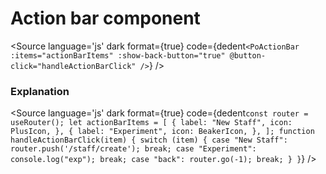 # Action bar component




<Description of={PoActionBar} />


<Story id="shell-action-bar--action-bar" />


<Source
  language='js'
  dark
  format={true}
  code={dedent`
    <PoActionBar
        :items="actionBarItems"
        :show-back-button="true"
        @button-click="handleActionBarClick"
    />
  `}
/>

### Explanation

<ArgsTable of={PoActionBar} />

<Source
  language='js'
  dark
  format={true}
  code={dedent`
    const router = useRouter();
    let actionBarItems = [
        {
            label: "New Staff",
            icon: PlusIcon,
        },
        {
            label: "Experiment",
            icon: BeakerIcon,
        },
    ];
    function handleActionBarClick(item) {
        switch (item) {
            case "New Staff":
                router.push('/staff/create');
                break;
            case "Experiment":
                console.log("exp");
                break;
            case "back":
                router.go(-1);
                break;
        }
    }
  `}
/>